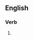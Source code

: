 {{also|déstabilisés|déstabilises}}

==English==

===Verb===
{{head|en|verb form}}

# {{en-third-person singular of|destabilise}}